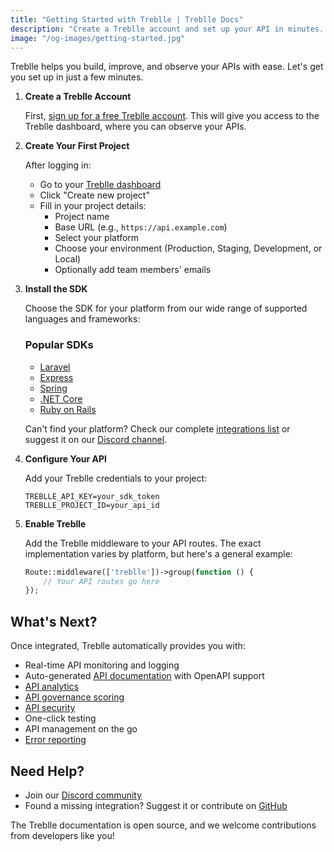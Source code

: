 ```yaml
---
title: "Getting Started with Treblle | Treblle Docs"
description: "Create a Treblle account and set up your API in minutes. Gain real-time insights, auto-generated docs, security scoring, and more. Start improving your APIs today!"
image: "/og-images/getting-started.jpg"
---
```



Treblle helps you build, improve, and observe your APIs with ease. Let's get you set up in just a few minutes.

<Steps>

1. **Create a Treblle Account**
   
   First, [sign up for a free Treblle account](https://identity.treblle.com/register). This will give you access to the Treblle dashboard, where you can observe your APIs.

2. **Create Your First Project**
   
   After logging in:
   - Go to your [Treblle dashboard](https://platform.treblle.com)
   - Click "Create new project"
   - Fill in your project details:
     - Project name
     - Base URL (e.g., `https://api.example.com`)
     - Select your platform
     - Choose your environment (Production, Staging, Development, or Local)
     - Optionally add team members' emails

3. **Install the SDK**
   
   Choose the SDK for your platform from our wide range of supported languages and frameworks:

   ### Popular SDKs
   - [Laravel](/integrations/php/laravel/)
   - [Express](/integrations/javascript/express/)
   - [Spring](/integrations/java/spring/)
   - [.NET Core](/integrations/net/net-core/)
   - [Ruby on Rails](/integrations/ruby/rails/)

   Can't find your platform? Check our complete [integrations list](/integrations/) or suggest it on our [Discord channel](https://discord.gg/NJWYYmMvuE).

4. **Configure Your API**

   Add your Treblle credentials to your project:
   ```env
   TREBLLE_API_KEY=your_sdk_token
   TREBLLE_PROJECT_ID=your_api_id
   ```

5. **Enable Treblle**

   Add the Treblle middleware to your API routes. The exact implementation varies by platform, but here's a general example:

   ```php
   Route::middleware(['treblle'])->group(function () {
       // Your API routes go here
   });
   ```

</Steps>

## What's Next?

Once integrated, Treblle automatically provides you with:

- Real-time API monitoring and logging
- Auto-generated [API documentation](/treblle/api-documentation/) with OpenAPI support
- [API analytics](/treblle/api-analytics/)
- [API governance scoring](/treblle/api-governance/)
- [API security](/treblle/api-security/)
- One-click testing
- API management on the go
- [Error reporting](/treblle/problems/)

## Need Help?

- Join our [Discord community](https://discord.gg/NJWYYmMvuE)
- Found a missing integration? Suggest it or contribute on [GitHub](https://github.com/Treblle)

The Treblle documentation is open source, and we welcome contributions from developers like you!